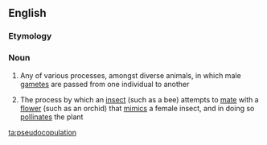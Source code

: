 ==English==
{{wikipedia}}

===Etymology===
{{prefix|pseudo|copulation|lang=en}}

===Noun===
{{en-noun|-}}

# {{label|en|biology}} Any of various processes, amongst diverse animals, in which male [[gamete]]s are passed from one individual to another
# {{label|en|biology}} The process by which an [[insect]] (such as a bee) attempts to [[mate]] with a [[flower]] (such as an orchid) that [[mimic]]s a female insect, and in doing so [[pollinate]]s the plant

[[ta:pseudocopulation]]